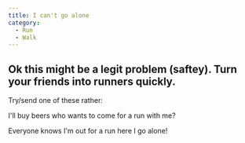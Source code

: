 ```yaml
---
title: I can't go alone
category:
  - Run
  - Walk
---
```



## Ok this might be a legit problem (saftey). Turn your friends into runners quickly.

Try/send one of these rather:

<ShareLine>I'll buy beers who wants to come for a run with me?</ShareLine>

<ShareLine>Everyone knows I'm out for a run here I go alone!</ShareLine>
